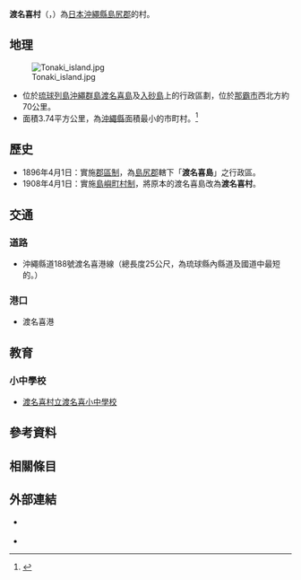 {{日本町村
| 自治體名   = 渡名喜
| 圖像       = [[File:Tonakihouse1.jpg|240px]]
| 圖像說明   = [[渡名喜島|渡名喜島]][[重要傳統的建造物群保存地區|傳統建築群]]{{Infobox mapframe|frame-width=240|zoom=12}}
| 町村章     = [[File:Emblem_of_Tonaki.gif|100px]]
| 日文原名   = 渡名喜村
| 平假名     = となきそん
| 羅馬字拼音 = Tonaki-son
| 町村       = 村
| 都道府縣   = 沖繩縣
| 支廳       =
| 郡         = 島尻郡
| 編號       = 47356-1
| 面積       = 3.74
| 邊界未定   =
| 人口       = 355<ref>{{Cite web| url=http://www.vill.tonaki.okinawa.jp/menuIndex.jsp?id=57505&menuid=12286&funcid=28| title=渡名喜村の情報| publisher=渡名喜村公所| language=ja| accessdate=2020-03-25| archive-date=2021-04-13| archive-url=https://web.archive.org/web/20210413095034/http://www.vill.tonaki.okinawa.jp/menuIndex.jsp?id=57505&menuid=12286&funcid=28| dead-url=no}}</ref>
| 統計時間   = 2020年2月29日
| 自治體     =
| 樹         = [[菲島福木|菲島福木]]
| 花         = [[長萼瞿麥|長萼瞿麥]]
| 其他象徵物 =
| 其他象徵   =
| 首長       = 	桃原優
| 卸任日期   = 2021年10月14日
| 議員數     = 6
| 郵遞區號   = 901-3601
| 所在地     = 島尻郡渡名喜村1917番地之3<br>{{coord|26|22|20|N|127|08|28|E|region:JP|display=inline}}
| 電話號碼   = 98-989-2002
| 外部連結   = {{url|http://www.vill.tonaki.okinawa.jp/}}
| 地圖       =
| 註記       = 面積：[http://www.pref.okinawa.jp/toukeika/yearbook/49/01/01_02.xls 第49回沖繩縣統計年鑑]<br>象徵物：[http://www.vill.tonaki.okinawa.jp/syoukai/index1.html 渡名喜村官方網頁]
}}
'''渡名喜村'''（{{jpn|j=渡名喜村|hg=となきそん|rm=Tonaki son|f=y}}，{{ryu|r=渡名喜|kn=トゥナチ|rm=Tunaci}}）為[[日本|日本]][[沖繩縣|沖繩縣]][[島尻郡|島尻郡]]的村。

==地理==
[[File:Tonaki_island.jpg|thumb]]
*位於[[琉球列島|琉球列島]][[沖繩群島|沖繩群島]][[渡名喜島|渡名喜島]]及[[入砂島|入砂島]]上的行政區劃，位於[[那霸市|那霸市]]西北方約70公里。
*面積3.74平方公里，為[[沖繩縣|沖繩縣]]面積最小的市町村。<ref>{{Cite web |url=http://www.pref.okinawa.jp/toukeika/yearbook/49/01/01_02.xls |title=第49回沖繩縣統計年鑑　市町村別面積 |access-date=2007-03-13 |archive-date=2021-02-09 |archive-url=https://web.archive.org/web/20210209062732/https://www.pref.okinawa.jp/toukeika/yearbook/49/01/01_02.xls |dead-url=no }}</ref>

==歷史==
*1896年4月1日：實施[[郡區制|郡區制]]，為[[島尻郡|島尻郡]]轄下「'''渡名喜島'''」之行政區。
*1908年4月1日：實施[[島嶼町村制|島嶼町村制]]，將原本的渡名喜島改為'''渡名喜村'''。

==交通==
===道路===
*沖繩縣道188號渡名喜港線（總長度25公尺，為琉球縣內縣道及國道中最短的。）

===港口===
*渡名喜港 

==教育==
===小中學校===
*[http://www.ii-okinawa.ne.jp/people/tonaki/ 渡名喜村立渡名喜小中學校] {{Wayback|url=http://www.ii-okinawa.ne.jp/people/tonaki/ |date=20200915014638 }}

==參考資料==
{{Reflist}}

== 相關條目 ==
{{Commonscat|Tonaki,_Okinawa|position=left}}

== 外部連結 ==

* {{Ja}} {{Facebook|tonakijima/|渡名喜島}}
* {{osmrelation-inline|4559179}}

{{沖繩縣}}